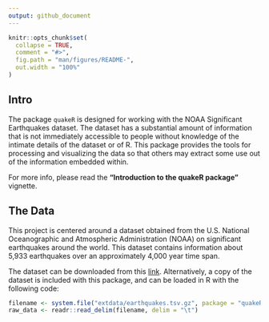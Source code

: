 ```yaml
---
output: github_document
---
```


<!-- README.md is generated from README.Rmd. Please edit that file -->

```r
knitr::opts_chunk$set(
  collapse = TRUE,
  comment = "#>",
  fig.path = "man/figures/README-",
  out.width = "100%"
)
```

## Intro

The package `quakeR` is designed for working with the NOAA Significant Earthquakes dataset. The dataset has a substantial amount of information that is not immediately accessible to people without knowledge of the intimate details of the dataset or of R. This package provides the tools for processing and visualizing the data so that others may extract some use out of the information embedded within.

For more info, please read the **"Introduction to the quakeR package"** vignette.

## The Data

This project is centered around a dataset obtained from the U.S. National Oceanographic and Atmospheric Administration (NOAA) on significant earthquakes around the world. This dataset contains information about 5,933 earthquakes over an approximately 4,000 year time span.

The dataset can be downloaded from this [link](https://www.ngdc.noaa.gov/nndc/struts/form?t=101650&s=1&d=1). Alternatively, a copy of the dataset is included with this package, and can be loaded in R with the following code:

```r
filename <- system.file("extdata/earthquakes.tsv.gz", package = "quakeR")
raw_data <- readr::read_delim(filename, delim = "\t")
```

